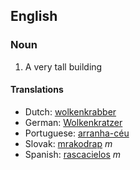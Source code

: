 ==English==
=== Noun ===

# A very tall building

==== Translations ====
*Dutch: [[wolkenkrabber]]
*German: [[Wolkenkratzer]]
*Portuguese: [[arranha-céu]]
*Slovak: [[mrakodrap#Slovak|mrakodrap]] ''m''
*Spanish: [[rascacielos]] ''m''